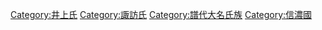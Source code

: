 [[Category:井上氏|Category:井上氏]]
[[Category:諏訪氏|Category:諏訪氏]]
[[Category:譜代大名氏族|Category:譜代大名氏族]]
[[Category:信濃國|Category:信濃國]]